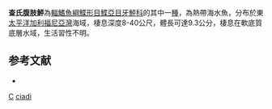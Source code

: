 {{Speciesbox
| taxon = Etropus ciadi
| binomial_authority = [[van_der_Heiden|van der Heiden]] & [[Plascencia_González|Plascencia González]], 2005
| status = NE
| status_system = IUCN3.1
}}

'''查氏腹肢鮃'''為[[輻鰭魚綱|輻鰭魚綱]][[鰈形目|鰈形目]][[鰈亞目|鰈亞目]][[牙鮃科|牙鮃科]]的其中一[[種|種]]，為熱帶海水魚，分布於東[[太平洋|太平洋]][[加利福尼亞灣|加利福尼亞灣]]海域，棲息深度8-40公尺，體長可達9.3公分，棲息在軟底質底層水域，生活習性不明。

==参考文献==
*{{FishBase_species|genus=Etropus|species=ciadi|year=2014|month=3}}

{{魚類小作品}}
{{Taxonbar}}
[[Category:2005年描述的鱼类|C]]
[[Category:腹肢鮃屬|ciadi]]